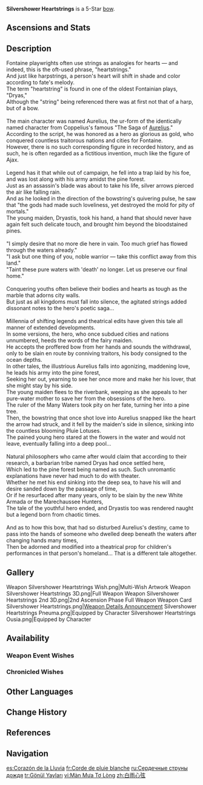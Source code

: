 {{Weapon Infobox
|title          = Sil&shy;ver&shy;show&shy;er Heart&shy;strings
|id             = 15513
|image          = <gallery>
Weapon Silvershower Heartstrings.png|Base
Weapon Silvershower Heartstrings 2nd.png|2nd Ascension
</gallery>
|type           = Bow
|quality        = 5
|base_atk       = 44b
|2nd_stat_type  = HP
|2nd_stat       = 14.4%
|series         = 
|releaseDate    = 2024-06-25
|obtain         = Weapon Event Wishes
|passive        = Dryas's Nocturne
|effect         = The equipping character can gain the Remedy effect. When they possess 1/2/3 Remedy stacks, [[Max HP]] will increase by (var1). 1 stack may be gained when the following conditions are met: 1 stack for 25s when using an [[Elemental Skill]]; 1 stack for 25s when the value of a [[Bond of Life]] value increases; 1 stack for 20s for performing healing. Stacks can still be triggered when the equipping character is not on the field. Each stack's duration is counted independently. In addition, when 3 stacks are active, [[Elemental Burst]] [[CRIT Rate]] will be increased by (var2). This effect will be canceled 4s after falling under 3 stacks.
|eff_rank1_var1 = 12%/24%/40%
|eff_rank2_var1 = 15%/30%/50%
|eff_rank3_var1 = 18%/36%/60%
|eff_rank4_var1 = 21%/42%/70%
|eff_rank5_var1 = 24%/48%/80%
|eff_rank1_var2 = 28%
|eff_rank2_var2 = 35%
|eff_rank3_var2 = 42%
|eff_rank4_var2 = 49%
|eff_rank5_var2 = 56%
|eff_att1       = HP
|eff_att2       = Bond of Life
|eff_att3       = Elemental Burst CRIT Rate
}}
{{Description|Legendary bow of the fairies. Whether on the stage or the battlefield, it can easily touch the hearts of the listener.}}
'''Silvershower Heartstrings''' is a 5-Star [[bow]].

==Ascensions and Stats==
{{Weapon Ascensions and Stats
|ascendMat1 = Dross of Pure Sacred Dewdrop
|ascendMat2 = Sublimation of Pure Sacred Dewdrop
|ascendMat3 = Spring of Pure Sacred Dewdrop
|ascendMat4 = Essence of Pure Sacred Dewdrop
|bossMat1   = Feathery Fin
|bossMat2   = Lunar Fin
|bossMat3   = Chasmlight Fin
|commonMat1 = Transoceanic Pearl
|commonMat2 = Transoceanic Chunk
|commonMat3 = Xenochromatic Crystal
}}

==Description==
Fontaine playwrights often use strings as analogies for hearts &mdash; and indeed, this is the oft-used phrase, "heartstrings."<br><!--
-->And just like harpstrings, a person's heart will shift in shade and color according to fate's melody.<br><!--
-->The term "heartstring" is found in one of the oldest Fontainian plays, "Dryas,"<br><!--
-->Although the "string" being referenced there was at first not that of a harp, but of a bow.<br><br><!--
-->The main character was named Aurelius, the ur-form of the identically named character from Coppelius's famous "The Saga of [[Aurelius (Harmost)|Aurelius]]."<br><!--
-->According to the script, he was honored as a hero as glorious as gold, who conquered countless traitorous nations and cities for Fontaine.<br><!--
-->However, there is no such corresponding figure in recorded history, and as such, he is often regarded as a fictitious invention, much like the figure of Ajax.<br><br><!--
-->Legend has it that while out of campaign, he fell into a trap laid by his foe, and was lost along with his army amidst the pine forest.<br><!--
-->Just as an assassin's blade was about to take his life, silver arrows pierced the air like falling rain.<br><!--
-->And as he looked in the direction of the bowstring's quivering pulse, he saw that "the gods had made such loveliness, yet destroyed the mold for pity of mortals."<br><!--
-->The young maiden, Dryastis, took his hand, a hand that should never have again felt such delicate touch, and brought him beyond the bloodstained pines.<br><br><!--
-->"I simply desire that no more die here in vain. Too much grief has flowed through the waters already."<br><!--
-->"I ask but one thing of you, noble warrior &mdash; take this conflict away from this land."<br><!--
-->"Taint these pure waters with 'death' no longer. Let us preserve our final home."<br><br><!--
-->Conquering youths often believe their bodies and hearts as tough as the marble that adorns city walls.<br><!--
-->But just as all kingdoms must fall into silence, the agitated strings added dissonant notes to the hero's poetic saga...<br><br><!--
-->Millennia of shifting legends and theatrical edits have given this tale all manner of extended developments.<br><!--
-->In some versions, the hero, who once subdued cities and nations unnumbered, heeds the words of the fairy maiden.<br><!--
-->He accepts the proffered bow from her hands and sounds the withdrawal, only to be slain en route by conniving traitors, his body consigned to the ocean depths.<br><!--
-->In other tales, the illustrious Aurelius falls into agonizing, maddening love, he leads his army into the pine forest,<br><!--
-->Seeking her out, yearning to see her once more and make her his lover, that she might stay by his side.<br><!--
-->The young maiden flees to the riverbank, weeping as she appeals to her pure-water mother to save her from the obsessions of the hero.<br><!--
-->The ruler of the Many Waters took pity on her fate, turning her into a pine tree.<br><!--
-->Then, the bowstring that once shot love into Aurelius snapped like the heart the arrow had struck, and it fell by the maiden's side in silence, sinking into the countless blooming Pluie Lotuses.<br><!--
-->The pained young hero stared at the flowers in the water and would not leave, eventually falling into a deep pool...<br><br><!--
-->Natural philosophers who came after would claim that according to their research, a barbarian tribe named Dryas had once settled here,<br><!--
-->Which led to the pine forest being named as such. Such unromantic explanations have never had much to do with theater.<br><!--
-->Whether he met his end sinking into the deep sea, to have his will and desire sanded down by the passage of time,<br><!--
-->Or if he resurfaced after many years, only to be slain by the new White Armada or the Marechaussee Hunters,<br><!--
-->The tale of the youthful hero ended, and Dryastis too was rendered naught but a legend born from chaotic times.<br><br><!--
-->And as to how this bow, that had so disturbed Aurelius's destiny, came to pass into the hands of someone who dwelled deep beneath the waters after changing hands many times,<br><!--
-->Then be adorned and modified into a theatrical prop for children's performances in that person's homeland... That is a different tale altogether.
<!--
==Lore==
-->
==Gallery==
<gallery>
Weapon Silvershower Heartstrings Wish.png|Multi-Wish Artwork
Weapon Silvershower Heartstrings 3D.png|Full Weapon
Weapon Silvershower Heartstrings 2nd 3D.png|2nd Ascension Phase Full Weapon
Weapon Card Silvershower Heartstrings.png|[https://twitter.com/GenshinImpact/status/1804363695079756250 Weapon Details Announcement]
Silvershower Heartstrings Pneuma.png|Equipped by {{Pneuma}} Character
Silvershower Heartstrings Ousia.png|Equipped by {{Ousia}} Character
</gallery>
==Availability==
===Weapon Event Wishes===
{{Featured}}

===Chronicled Wishes===
{{Featured|chronicled=1}}

==Other Languages==
{{Other Languages
|1_en       = Silvershower Heartstrings
|1_zhs      = 白雨心弦
|1_zhs_rm   = Báiyǔ Xīnxián
|1_zht      = 白雨心弦
|1_zht_rm   = Báiyǔ Xīnxián
|1_zh_tl    = White Rain Heartstrings
|1_ja       = 白雨心弦
|1_ja_rm    = Haku'u Shingen<ref>YouTube: [https://youtu.be/Z-tt0mNWGBU Ver.4.7{{ja|「永き夢を紡いで」予告番組}}]</ref>
|1_ja_tl    = Rainshower Heartstring
|1_ko       = 심금을 울리는 하얀 비
|1_ko_tl    = 
|1_es       = Corazón de la Lluvia
|1_es_tl    = Heart of the Rain
|1_fr       = Corde de pluie blanche
|1_fr_tl    = White Rain String
|1_ru       = Сердечные струны дождя
|1_ru_tl    = Heart Strings of Rain
|1_th       = Silvershower Heartstrings
|1_vi       = Màn Mưa Tơ Lòng
|1_vi_tl    = 
|1_de       = Tröpfelnde Herzsaiten
|1_de_tl    = Dripping Heartstrings
|1_id       = Silvershower Heartstrings
|1_pt       = Cordas da Chuva Branca
|1_pt_tl    = Strings of the White Rain
|1_tr       = Gönül Yayları
|1_tr_tl    = 
|1_it       = Candido cuore della pioggia
|1_it_tl    = Candid Heart of the Rain

|2_en       = Dryas's Nocturne
|2_zhs      = 德吕阿的夜曲
|2_zhs_rm   = Délǚā de Yèqǔ
|2_zht      = 德呂阿的夜曲
|2_zht_rm   = Délǚā de Yèqǔ
|2_zh_tl    = {{w|Dryad|Dryas}}'s Nocturne
|2_ja       = ドリュアスのノクターン
|2_ja_rm    = Doryuasu no Nokutaan
|2_ja_tl    = Dryas's Nocturne
|2_ko       = 드리아스<->의 야상곡
|2_ko_tl    = Dryas's Nocturne
|2_es       = Nocturno de Dryas
|2_es_tl    = Dryas's Nocturne
|2_fr       = Nocturne de dryas
|2_fr_tl    = Dryas's Nocturne
|2_ru       = Ночная песнь Дриаса
|2_ru_tl    = Dryas's Night Song
|2_th       = Dryas's Nocturne
|2_vi       = {{tt|Dạ Khúc|夜曲}} Của Dryas
|2_vi_tl    = Dryas's Nocturne
|2_de       = Dryas’ Nachtmusik
|2_de_tl    = Dryas's Serenade
|2_id       = Dryas's Nocturne
|2_pt       = Melodia de Dryas
|2_pt_tl    = 
|2_tr       = Dryas Ezgisi
|2_tr_tl    = 
|2_it       = Notturno di Dryas
|2_it_tl    = 
}}

==Change History==
{{Change History|4.7}}

==References==
{{Reflist}}

==Navigation==
<!--{{Weapons by Series Navbox|Series name}}-->
{{Weapon Navbox|Bows}}

[[es:Corazón de la Lluvia]]
[[fr:Corde de pluie blanche]]
[[ru:Сердечные струны дождя]]
[[tr:Gönül Yayları]]
[[vi:Màn Mưa Tơ Lòng]]
[[zh:白雨心弦]]
